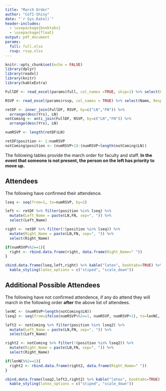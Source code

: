 ```yaml
---
title: "March Order"
author: "CofI-Shiny"
date: "`r Sys.Date()`"
header-includes:
  - \usepackage{booktabs}
  - \usepackage{float}
output: pdf_document
params:
  full: full.xlsx
  rsvp: rsvp.xlsx
---
```


```r
knitr::opts_chunk$set(echo = FALSE)
library(dplyr)
library(readxl)
library(knitr)
library(kableExtra)

```

```r
FullDF <- read_excel(params$full, col_names =TRUE, skip=1) %>% select(LN=`Last Name`, FN=`First Name`,Yrs=`Decimal Years Since Hire Date`) 

RSVP <- read_excel(params$rsvp, col_names = TRUE) %>% select(Name, Response=`Will you be part of the procession for the 2018 Convocation?`) %>% filter(Response == "Yes") %>% separate(col=Name, into = c("FN", "LN"), sep = "[:space:]", extra = 'merge')

retDF <- inner_join(FullDF, RSVP, by=c("LN","FN")) %>% 
  arrange(desc(Yrs), LN) 
notComing <- anti_join(FullDF, RSVP, by=c("LN","FN")) %>% 
  arrange(desc(Yrs), LN)

numRSVP <- length(retDF$LN)

retDF$position <- 1:numRSVP
notComing$position <- (numRSVP+1):(numRSVP+length(notComing$LN))

```

The following tables provide the march order for faculty and staff. **In the event that someone is not present, the person on the left has priority to move up.**

## Attendees
The following have confirmed their attendence.

```r
lseq <- seq(from=1, to=numRSVP, by=2)

left <- retDF %>% filter(position %in% lseq) %>% 
  mutate(Left_Name = paste(LN,FN, sep=", ")) %>%
  select(Left_Name)

right <- retDF %>% filter(!(position %in% lseq)) %>%
  mutate(Right_Name = paste(LN,FN, sep=", ")) %>%
  select(Right_Name)

if(numRSVP%%2==1){
  right <- rbind.data.frame(right, data.frame(Right_Name=" "))
}

cbind.data.frame(lseq,left,right) %>% kable("latex", booktabs=TRUE) %>% 
  kable_styling(latex_options = c("stiped", "scale_down"))
```

## Additional Possible Attendees
The following have not confirmed attendence, if any do attend they will march in the following order **after** the above list of attendees.

```r
lenNC <- (numRSVP+length(notComing$LN))
lseq2 <- seq(from=ifelse(numRSVP%%2==1, numRSVP, numRSVP+1), to=lenNC, by=2)

left2 <- notComing %>% filter(position %in% lseq2) %>% 
  mutate(Left_Name = paste(LN,FN, sep=", ")) %>%
  select(Left_Name)

right2 <- notComing %>% filter(!(position %in% lseq2)) %>%
  mutate(Right_Name = paste(LN,FN, sep=", ")) %>%
  select(Right_Name)

if(lenNC%%2==1){
  right2 <- rbind.data.frame(right2, data.frame(Right_Name=" "))
}

cbind.data.frame(lseq2,left2,right2) %>% kable("latex", booktabs=TRUE) %>% 
  kable_styling(latex_options = c("stiped", "scale_down"))
```